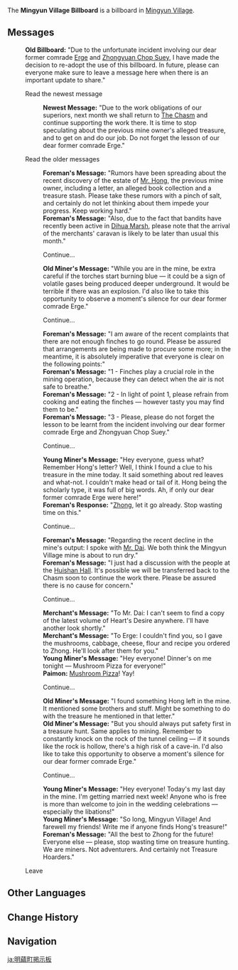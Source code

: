 {{Location Infobox
|image        = <gallery>
Sign Mingyun Village Billboard.png|In-game
Sign Mingyun Village Billboard Location.png|Map
</gallery>
|type         = Point of Interest
|type2        = Bulletin Board
|region       = Liyue
|area         = Qiongji Estuary
|subarea      = Mingyun Village
}}
The '''Mingyun Village Billboard''' is a billboard in [[Mingyun Village]].

==Messages==
{{Dialogue Start}}
:'''Old Billboard:''' "Due to the unfortunate incident involving our dear former comrade [[Erge]] and [[Zhongyuan Chop Suey]], I have made the decision to re-adopt the use of this billboard. In future, please can everyone make sure to leave a message here when there is an important update to share."
:{{DIcon}} Read the newest message
::'''Newest Message:''' "Due to the work obligations of our superiors, next month we shall return to [[the Chasm (Area)|The Chasm]] and continue supporting the work there. It is time to stop speculating about the previous mine owner's alleged treasure, and to get on and do our job. Do not forget the lesson of our dear former comrade Erge."
:{{DIcon}} Read the older messages
::'''Foreman's Message:''' "Rumors have been spreading about the recent discovery of the estate of [[Yuan Hong|Mr. Hong]], the previous mine owner, including a letter, an alleged book collection and a treasure stash. Please take these rumors with a pinch of salt, and certainly do not let thinking about them impede your progress. Keep working hard."
::'''Foreman's Message:''' "Also, due to the fact that bandits have recently been active in [[Dihua Marsh]], please note that the arrival of the merchants' caravan is likely to be later than usual this month."
::{{DIcon}} Continue...
::'''Old Miner's Message:''' "While you are in the mine, be extra careful if the torches start burning blue &mdash; it could be a sign of volatile gases being produced deeper underground. It would be terrible if there was an explosion. I'd also like to take this opportunity to observe a moment's silence for our dear former comrade Erge."
::{{DIcon}} Continue...
::'''Foreman's Message:''' "I am aware of the recent complaints that there are not enough finches to go round. Please be assured that arrangements are being made to procure some more; in the meantime, it is absolutely imperative that everyone is clear on the following points:"
::'''Foreman's Message:''' "1 - Finches play a crucial role in the mining operation, because they can detect when the air is not safe to breathe."
::'''Foreman's Message:''' "2 - In light of point 1, please refrain from cooking and eating the finches &mdash; however tasty you may find them to be."
::'''Foreman's Message:''' "3 - Please, please do not forget the lesson to be learnt from the incident involving our dear former comrade Erge and Zhongyuan Chop Suey."
::{{DIcon}} Continue...
::'''Young Miner's Message:''' "Hey everyone, guess what? Remember Hong's letter? Well, I think I found a clue to his treasure in the mine today. It said something about red leaves and what-not. I couldn't make head or tail of it. Hong being the scholarly type, it was full of big words. Ah, if only our dear former comrade Erge were here!"
::'''Foreman's Response:''' "[[Zhong]], let it go already. Stop wasting time on this."
::{{DIcon}} Continue...
::'''Foreman's Message:''' "Regarding the recent decline in the mine's output: I spoke with [[Uncle Dai|Mr. Dai]]. We both think the Mingyun Village mine is about to run dry."
::'''Foreman's Message:''' "I just had a discussion with the people at the [[Huishan Hall]]. It's possible we will be transferred back to the Chasm soon to continue the work there. Please be assured there is no cause for concern."
::{{DIcon}} Continue...
::'''Merchant's Message:''' "To Mr. Dai: I can't seem to find a copy of the latest volume of Heart's Desire anywhere. I'll have another look shortly."
::'''Merchant's Message:''' "To Erge: I couldn't find you, so I gave the mushrooms, cabbage, cheese, flour and recipe you ordered to Zhong. He'll look after them for you."
::'''Young Miner's Message:''' "Hey everyone! Dinner's on me tonight &mdash; Mushroom Pizza for everyone!"
::'''Paimon:''' [[Mushroom Pizza]]! Yay!
::{{DIcon}} Continue...
::'''Old Miner's Message:''' "I found something Hong left in the mine. It mentioned some brothers and stuff. Might be something to do with the treasure he mentioned in that letter."
::'''Old Miner's Message:''' "But you should always put safety first in a treasure hunt. Same applies to mining. Remember to constantly knock on the rock of the tunnel ceiling &mdash; if it sounds like the rock is hollow, there's a high risk of a cave-in. I'd also like to take this opportunity to observe a moment's silence for our dear former comrade Erge."
::{{DIcon}} Continue...
::'''Young Miner's Message:''' "Hey everyone! Today's my last day in the mine. I'm getting married next week! Anyone who is free is more than welcome to join in the wedding celebrations &mdash; especially the libations!"
::'''Young Miner's Message:''' "So long, Mingyun Village! And farewell my friends! Write me if anyone finds Hong's treasure!"
::'''Foreman's Message:''' "All the best to Zhong for the future! Everyone else &mdash; please, stop wasting time on treasure hunting. We are miners. Not adventurers. And certainly not Treasure Hoarders."
:{{DIcon}} Leave
{{Dialogue End}}

==Other Languages==
{{Other Languages
|en      = Mingyun Village Billboard
|zhs     = 明蕴镇告示牌
|zhs_rm  = Míngyùn Zhèn Gàoshì Pái
|zht     = 明蘊鎮告示牌
|zht_rm  = Míngyùn Zhèn Gàoshì Pái
|ja      = 明蘊町掲示板
|ja_rm   = Meiun-chou Keijiban
|ko      = 명온 마을 안내판
|ko_rm   = Myeong'on Maeul Annaepan
|es      = Cartel del Pueblo Mingyun
|fr      = Panneau du Village Mingyun
|ru      = Доска объявлений
|th      = แผ่นป้ายประกาศข่าวสารหมู่บ้าน Mingyun Village
|th_rm   = 
|vi      = Bảng Cáo Thị Minh Ôn Trấn
|de      = Anzeigetafel des Mingyun-Dorfs
|id      = Papan Pesan Desa Mingyun
|pt      = Placa da Vila Mingyun
|tr      = Mingyun Köyü Panosu
|tr_tl   = 
|it      = Tabellone del Villaggio di Mingyun
|it_tl   = 
}}

==Change History==
{{Change History|1.0}}

==Navigation==
{{PoI Navbox|Liyue}}

[[ja:明蘊町掲示板]]